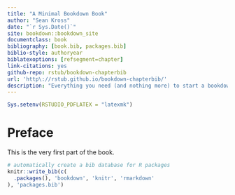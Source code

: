 ```yaml
--- 
title: "A Minimal Bookdown Book"
author: "Sean Kross"
date: "`r Sys.Date()`"
site: bookdown::bookdown_site
documentclass: book
bibliography: [book.bib, packages.bib]
biblio-style: authoryear
biblatexoptions: [refsegment=chapter]
link-citations: yes
github-repo: rstub/bookdown-chapterbib
url: 'http\://rstub.github.io/bookdown-chapterbib/'
description: "Everything you need (and nothing more) to start a bookdown book."
---
```


```r
Sys.setenv(RSTUDIO_PDFLATEX = "latexmk")
```


# Preface {-}

This is the very first part of the book.

```r
# automatically create a bib database for R packages
knitr::write_bib(c(
  .packages(), 'bookdown', 'knitr', 'rmarkdown'
), 'packages.bib')
```

